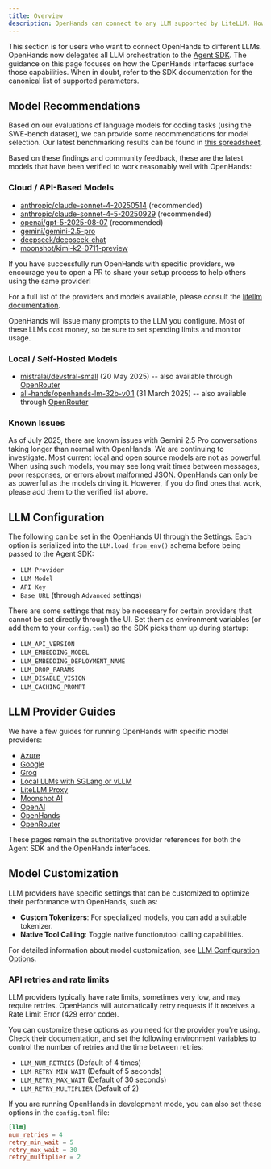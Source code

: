 ```yaml
---
title: Overview
description: OpenHands can connect to any LLM supported by LiteLLM. However, it requires a powerful model to work.
---
```


<Note>
This section is for users who want to connect OpenHands to different LLMs.
</Note>

<Info>
OpenHands now delegates all LLM orchestration to the <a href="/sdk/arch/llm">Agent SDK</a>. The guidance on this
page focuses on how the OpenHands interfaces surface those capabilities. When in doubt, refer to the SDK documentation
for the canonical list of supported parameters.
</Info>

## Model Recommendations

Based on our evaluations of language models for coding tasks (using the SWE-bench dataset), we can provide some
recommendations for model selection. Our latest benchmarking results can be found in
[this spreadsheet](https://docs.google.com/spreadsheets/d/1wOUdFCMyY6Nt0AIqF705KN4JKOWgeI4wUGUP60krXXs/edit?gid=0).

Based on these findings and community feedback, these are the latest models that have been verified to work reasonably well with OpenHands:

### Cloud / API-Based Models

- [anthropic/claude-sonnet-4-20250514](https://www.anthropic.com/api) (recommended)
- [anthropic/claude-sonnet-4-5-20250929](https://www.anthropic.com/api) (recommended)
- [openai/gpt-5-2025-08-07](https://openai.com/api/) (recommended)
- [gemini/gemini-2.5-pro](https://blog.google/technology/google-deepmind/gemini-model-thinking-updates-march-2025/)
- [deepseek/deepseek-chat](https://api-docs.deepseek.com/)
- [moonshot/kimi-k2-0711-preview](https://platform.moonshot.ai/docs/pricing/chat#generation-model-kimi-k2)

If you have successfully run OpenHands with specific providers, we encourage you to open a PR to share your setup process
to help others using the same provider!

For a full list of the providers and models available, please consult the
[litellm documentation](https://docs.litellm.ai/docs/providers).

<Warning>
OpenHands will issue many prompts to the LLM you configure. Most of these LLMs cost money, so be sure to set spending
limits and monitor usage.
</Warning>

### Local / Self-Hosted Models

- [mistralai/devstral-small](https://openhands.dev/blog/devstral-a-new-state-of-the-art-open-model-for-coding-agents) (20 May 2025) -- also available through [OpenRouter](https://openrouter.ai/mistralai/devstral-small:free)
- [all-hands/openhands-lm-32b-v0.1](https://openhands.dev/blog/introducing-openhands-lm-32b----a-strong-open-coding-agent-model) (31 March 2025) -- also available through [OpenRouter](https://openrouter.ai/all-hands/openhands-lm-32b-v0.1)

### Known Issues

<Warning>
As of July 2025, there are known issues with Gemini 2.5 Pro conversations taking longer than normal with OpenHands. We are continuing to investigate.
</Warning>

<Note>
Most current local and open source models are not as powerful. When using such models, you may see long
wait times between messages, poor responses, or errors about malformed JSON. OpenHands can only be as powerful as the
models driving it. However, if you do find ones that work, please add them to the verified list above.
</Note>

## LLM Configuration

The following can be set in the OpenHands UI through the Settings. Each option is serialized into the
`LLM.load_from_env()` schema before being passed to the Agent SDK:

- `LLM Provider`
- `LLM Model`
- `API Key`
- `Base URL` (through `Advanced` settings)

There are some settings that may be necessary for certain providers that cannot be set directly through the UI. Set them
as environment variables (or add them to your `config.toml`) so the SDK picks them up during startup:

- `LLM_API_VERSION`
- `LLM_EMBEDDING_MODEL`
- `LLM_EMBEDDING_DEPLOYMENT_NAME`
- `LLM_DROP_PARAMS`
- `LLM_DISABLE_VISION`
- `LLM_CACHING_PROMPT`

## LLM Provider Guides

We have a few guides for running OpenHands with specific model providers:

- [Azure](/openhands/usage/llms/azure-llms)
- [Google](/openhands/usage/llms/google-llms)
- [Groq](/openhands/usage/llms/groq)
- [Local LLMs with SGLang or vLLM](/openhands/usage/llms/local-llms)
- [LiteLLM Proxy](/openhands/usage/llms/litellm-proxy)
- [Moonshot AI](/openhands/usage/llms/moonshot)
- [OpenAI](/openhands/usage/llms/openai-llms)
- [OpenHands](/openhands/usage/llms/openhands-llms)
- [OpenRouter](/openhands/usage/llms/openrouter)

These pages remain the authoritative provider references for both the Agent SDK
and the OpenHands interfaces.

## Model Customization

LLM providers have specific settings that can be customized to optimize their performance with OpenHands, such as:

- **Custom Tokenizers**: For specialized models, you can add a suitable tokenizer.
- **Native Tool Calling**: Toggle native function/tool calling capabilities.

For detailed information about model customization, see
[LLM Configuration Options](/openhands/usage/advanced/configuration-options#llm-configuration).

### API retries and rate limits

LLM providers typically have rate limits, sometimes very low, and may require retries. OpenHands will automatically
retry requests if it receives a Rate Limit Error (429 error code).

You can customize these options as you need for the provider you're using. Check their documentation, and set the
following environment variables to control the number of retries and the time between retries:

- `LLM_NUM_RETRIES` (Default of 4 times)
- `LLM_RETRY_MIN_WAIT` (Default of 5 seconds)
- `LLM_RETRY_MAX_WAIT` (Default of 30 seconds)
- `LLM_RETRY_MULTIPLIER` (Default of 2)

If you are running OpenHands in development mode, you can also set these options in the `config.toml` file:

```toml
[llm]
num_retries = 4
retry_min_wait = 5
retry_max_wait = 30
retry_multiplier = 2
```
